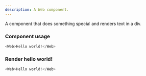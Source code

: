 ```yaml
---
description: A Web component.
---
```



A component that does something special and renders text in a div.

### Component usage
```js
<Web>Hello world!</Web>
```

### Render hello world!

```js live
<Web>Hello world!</Web>
```
